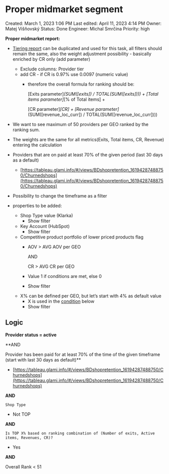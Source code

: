 # Proper midmarket segment

Created: March 1, 2023 1:06 PM
Last edited: April 11, 2023 4:14 PM
Owner: Matej Višňovský
Status: Done
Engineer: Michal Smrčina
Priority: high

**Proper midmarket report:** 

- [Tiering report](https://tableau.glami.info/#/views/Providertiering/Providertieringreportlast30days?%3Aiid=1) can be duplicated and used for this task, all filters should remain the same, also the weight adjustment possibility - basically enriched by CR only (add parameter)
    - Exclude columns: Provider tier
    - add CR - if CR is 0.97% use 0.0097 (numeric value)
        - therefore the overall formula for ranking should be:
            
            [Exits parameter]*(SUM([exits]) / TOTAL(SUM([exits]))) +
            [Total items parameter]*[% of Total items] +
            
            [CR parameter]*[CR] +
            [Revenue parameter]*(SUM([revenue_loc_curr]) / TOTAL(SUM([revenue_loc_curr])))
            
- We want to see maximum of 50 providers per GEO ranked by the ranking sum.
- The weights are the same for all metrics(Exits, Total items, CR, Revenue) entering the calculation
- Providers that are on paid at least 70% of the given period (last 30 days as a default)
    - [https://tableau.glami.info/#/views/BDshopretention_16194287488750/Churnedshops](https://tableau.glami.info/#/views/BDshopretention_16194287488750/Churnedshops)
- Possibility to change the timeframe as a filter
- properties to be added:
    - Shop Type value (Klarka)
        - Show filter
    - Key Account (HubSpot)
        - Show filter
    - Competitive product portfolio of lower priced products flag
        - AOV > AVG AOV per GEO
            
            AND 
            
            CR > AVG CR per GEO
            
        - Value 1 if conditions are met, else 0
        - Show filter
    - X% can be defined per GEO, but let’s start with 4% as default value
        - X is used in the [condition](https://www.notion.so/BI-task-Proper-midmarket-670d551927db48c0bcc266fce9eba230?pvs=21) below
        - Show filter

## **Logic**

**Provider status = active**

**AND

Provider has been paid for at least 70% of the time of the given timeframe (start with last 30 days as default)**

- [https://tableau.glami.info/#/views/BDshopretention_16194287488750/Churnedshops](https://tableau.glami.info/#/views/BDshopretention_16194287488750/Churnedshops)

**AND**

`Shop Type`

- Not TOP

**AND**

`Is TOP X% based on ranking combination of (Number of exits, Active items, Revenues, CR)?`

- Yes

**AND**

Overall Rank < 51